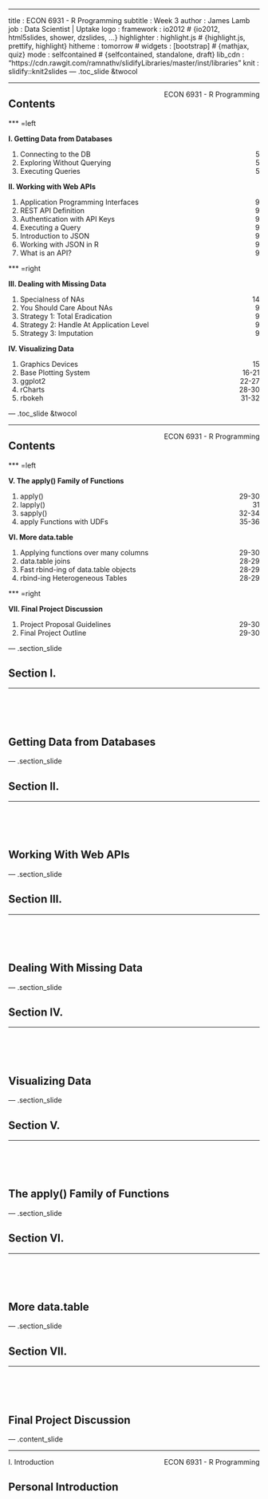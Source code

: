 ---
title       : ECON 6931 - R Programming
subtitle    : Week 3
author      : James Lamb
job         : Data Scientist | Uptake
logo        : 
framework   : io2012  # {io2012, html5slides, shower, dzslides, ...}
highlighter : highlight.js  # {highlight.js, prettify, highlight}
hitheme     : tomorrow      # 
widgets     : [bootstrap]            # {mathjax, quiz}
mode        : selfcontained # {selfcontained, standalone, draft}
lib_cdn     : "https://cdn.rawgit.com/ramnathv/slidifyLibraries/master/inst/libraries"
knit        : slidify::knit2slides
--- .toc_slide &twocol

<script src="assets/js/footer_bubbles.js"></script>

<footer>
  <hr></hr>
  <span style="float:right">ECON 6931 - R Programming</span>
</footer>

<h2>Contents</h2>

*** =left

<b class="toc_header"> I. Getting Data from Databases </b>
<ol class="toc" type="none">
    <li> Connecting to the DB <span style="float:right"> 5 </span></li>
    <li> Exploring Without Querying  <span style="float:right"> 5 </span></li>
    <li> Executing Queries <span style="float:right"> 5 </span></li>
</ol>

<b class="toc_header"> II. Working with Web APIs </b>
<ol class = "toc" type="none">
    <li> Application Programming Interfaces<span style="float:right"> 9  </span></li>
    <li> REST API Definition<span style="float:right"> 9  </span></li>
    <li> Authentication with API Keys<span style="float:right"> 9  </span></li>
    <li> Executing a Query<span style="float:right"> 9  </span></li>
    <li> Introduction to JSON<span style="float:right"> 9  </span></li>
    <li> Working with JSON in R<span style="float:right"> 9  </span></li>
    <li> What is an API?<span style="float:right"> 9  </span></li>
</ol>

*** =right

<b class="toc_header"> III. Dealing with Missing Data </b>
<ol class = "toc" type="none">
    <li> Specialness of NAs<span style="float:right"> 14 </span></li>
    <li> You Should Care About NAs<span style="float:right"> 9  </span></li>
    <li> Strategy 1: Total Eradication<span style="float:right"> 9  </span></li>
    <li> Strategy 2: Handle At Application Level<span style="float:right"> 9  </span></li>
    <li> Strategy 3: Imputation<span style="float:right"> 9  </span></li>
</ol>

<b class="toc_header"> IV. Visualizing Data </b>
<ol class = "toc" type="none">
    <li> Graphics Devices<span style="float:right"> 15    </span></li>
    <li> Base Plotting System<span style="float:right"> 16-21</span></li>
    <li> ggplot2<span style="float:right"> 22-27</span></li>
    <li> rCharts<span style="float:right"> 28-30</span></li>
    <li> rbokeh<span style="float:right"> 31-32</span></li>
</ol>

--- .toc_slide &twocol

<footer>
  <hr></hr>
  <span style="float:right"> ECON 6931 - R Programming </span>
</footer>

<h2>Contents</h2>

*** =left

<b class="toc_header"> V. The apply() Family of Functions </b>
<ol class = "toc" type="none">
    <li> apply() <span style="float:right"> 29-30 </span></li>
    <li> lapply() <span style="float:right"> 31</span></li>
    <li> sapply() <span style="float:right"> 32-34</span></li>
    <li> apply Functions with UDFs <span style="float:right"> 35-36</span></li>
</ol>

<b class="toc_header"> VI. More data.table </b>
<ol class = "toc" type="none">
    <li> Applying functions over many columns<span style="float:right"> 29-30 </span></li>
    <li> data.table joins <span style="float:right"> 28-29 </span></li>
    <li> Fast rbind-ing of data.table objects <span style="float:right"> 28-29</span></li>
    <li> rbind-ing Heterogeneous Tables <span style="float:right"> 28-29</span></li>
</ol>

*** =right

<b class="toc_header"> VII. Final Project Discussion </b>
<ol class = "toc" type="none">
    <li> Project Proposal Guidelines <span style="float:right"> 29-30 </span></li>
    <li> Final Project Outline <span style="float:right"> 29-30 </span></li>
</ol>

--- .section_slide

<h2>Section I.</h2>
<hr></hr>
</br></br></br>
<h2>Getting Data from Databases</h2>

--- .section_slide

<h2>Section II.</h2>
<hr></hr>
</br></br></br>
<h2>Working With Web APIs</h2>

--- .section_slide

<h2>Section III.</h2>
<hr></hr>
</br></br></br>
<h2>Dealing With Missing Data</h2>

--- .section_slide

<h2>Section IV.</h2>
<hr></hr>
</br></br></br>
<h2>Visualizing Data</h2>

--- .section_slide

<h2>Section V.</h2>
<hr></hr>
</br></br></br>
<h2>The apply() Family of Functions</h2>

--- .section_slide

<h2>Section VI.</h2>
<hr></hr>
</br></br></br>
<h2>More data.table</h2>

--- .section_slide

<h2>Section VII.</h2>
<hr></hr>
</br></br></br>
<h2>Final Project Discussion</h2>

--- .content_slide

<footer>
  <hr>
    <script>FooterBubbles(1,7)</script>I. Introduction<span style="float:right">ECON 6931 - R Programming</span>
</footer>

<h2>Personal Introduction</h2>

